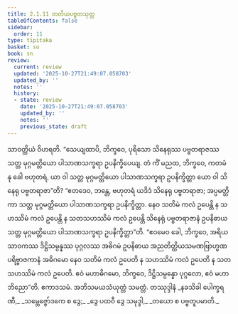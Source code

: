 ```yaml
---
title: 2.1.11 တတိယပဗ္ဗတသုတ္တ
tableOfContents: false
sidebar:
  order: 11
type: tipitaka
basket: su
book: sn
review:
  current: review
  updated: '2025-10-27T21:49:07.058703'
  updated_by: ''
  notes: ''
  history:
  - state: review
    date: '2025-10-27T21:49:07.058703'
    updated_by: ''
    notes: ''
    previous_state: draft
---
```



<ReviewStatus review={frontmatter.review} showDetails={true} />

<HypothesisAnnotation frontmatter={frontmatter} />

<DynamicBreadcrumb />

<Division number="84" book="sn" e="ch" v="18" p="293">

<Paragraph number="636" book="sn">
သာဝတ္ထိယံ ဝိဟရတိ. “သေယျထာပိ, ဘိက္ခဝေ, ပုရိသော သိနေရုဿ ပဗ္ဗတရာဇဿ သတ္တ မုဂ္ဂမတ္တိယော ပါသာဏသက္ခရာ ဥပနိက္ခိပေယျ. တံ ကိံ မညထ, ဘိက္ခဝေ, ကတမံ နု ခေါ ဗဟုတရံ, ယာ ဝါ သတ္တ မုဂ္ဂမတ္တိယော ပါသာဏသက္ခရာ ဥပနိက္ခိတ္တာ ယော ဝါ သိနေရု ပဗ္ဗတရာဇာ”တိ?
</Paragraph>

<Paragraph number="637" book="sn">
“ဧတဒေဝ, ဘန္တေ, ဗဟုတရံ ယဒိဒံ သိနေရု ပဗ္ဗတရာဇာ; အပ္ပမတ္တိကာ သတ္တ မုဂ္ဂမတ္တိယော ပါသာဏသက္ခရာ ဥပနိက္ခိတ္တာ. နေဝ သတိမံ ကလံ ဥပေန္တိ န သဟဿိမံ ကလံ ဥပေန္တိ န သတသဟဿိမံ ကလံ ဥပေန္တိ သိနေရုံ ပဗ္ဗတရာဇာနံ ဥပနိဓာယ သတ္တ မုဂ္ဂမတ္တိယော ပါသာဏသက္ခရာ ဥပနိက္ခိတ္တာ”တိ.
</Paragraph>

<Paragraph number="638" book="sn">
“ဧဝမေဝ ခေါ, ဘိက္ခဝေ, အရိယသာဝကဿ ဒိဋ္ဌိသမ္ပန္နဿ ပုဂ္ဂလဿ အဓိဂမံ ဥပနိဓာယ အညတိတ္ထိယသမဏဗြာဟ္မဏပရိဗ္ဗာဇကာနံ အဓိဂမော နေဝ သတိမံ ကလံ ဥပေတိ န သဟဿိမံ ကလံ ဥပေတိ န သတသဟဿိမံ ကလံ ဥပေတိ. ဧဝံ မဟာဓိဂမော, ဘိက္ခဝေ, ဒိဋ္ဌိသမ္ပန္နော ပုဂ္ဂလော, ဧဝံ မဟာဘိညော”တိ.

</Paragraph>
</Division>

<Paragraph number="639" type="center" book="sn">
ဧကာဒသမံ.



</Paragraph>

<Paragraph number="640" type="center" book="sn">
အဘိသမယသံယုတ္တံ သမတ္တံ.



</Paragraph>

<Paragraph number="641" type="center" book="sn">
တဿုဒ္ဒါနံ


</Paragraph>

<Paragraph number="642" type="verses" book="sn">
_နခသိခါ ပေါက္ခရဏီ,_  
_သမ္ဘေဇ္ဇော်ဒကေ စ ဒွေ;_  
_ဒွေ ပထဝီ ဒွေ သမုဒ္ဒါ,_  
_တယော စ ပဗ္ဗတူပမာတိ._
</Paragraph>